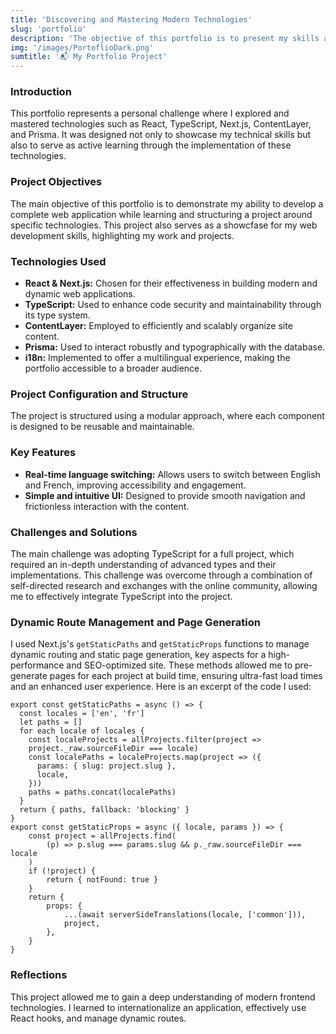 ```yaml
---
title: 'Discovering and Mastering Modern Technologies'
slug: 'portfolio'
description: 'The objective of this portfolio is to present my skills and learn to structure a project around a technology ecosystem that I was not fully mastering.'
img: '/images/PortoflioDark.png'
sumtitle: '📬 My Portfolio Project'
---
```


### Introduction

This portfolio represents a personal challenge where I explored and mastered technologies such as React, TypeScript, Next.js, ContentLayer, and Prisma. It was designed not only to showcase my technical skills but also to serve as active learning through the implementation of these technologies.

### Project Objectives

The main objective of this portfolio is to demonstrate my ability to develop a complete web application while learning and structuring a project around specific technologies. This project also serves as a showcfase for my web development skills, highlighting my work and projects.

### Technologies Used

- **React & Next.js:** Chosen for their effectiveness in building modern and dynamic web applications.
- **TypeScript:** Used to enhance code security and maintainability through its type system.
- **ContentLayer:** Employed to efficiently and scalably organize site content.
- **Prisma:** Used to interact robustly and typographically with the database.
- **i18n:** Implemented to offer a multilingual experience, making the portfolio accessible to a broader audience.

### Project Configuration and Structure

The project is structured using a modular approach, where each component is designed to be reusable and maintainable.

### Key Features

- **Real-time language switching:** Allows users to switch between English and French, improving accessibility and engagement.
- **Simple and intuitive UI:** Designed to provide smooth navigation and frictionless interaction with the content.

### Challenges and Solutions

The main challenge was adopting TypeScript for a full project, which required an in-depth understanding of advanced types and their implementations. This challenge was overcome through a combination of self-directed research and exchanges with the online community, allowing me to effectively integrate TypeScript into the project.

### Dynamic Route Management and Page Generation

I used Next.js's `getStaticPaths` and `getStaticProps` functions to manage dynamic routing and static page generation, key aspects for a high-performance and SEO-optimized site. These methods allowed me to pre-generate pages for each project at build time, ensuring ultra-fast load times and an enhanced user experience. Here is an excerpt of the code I used:

```tsx title="[slug].tsx"
export const getStaticPaths = async () => {
  const locales = ['en', 'fr']
  let paths = []
  for each locale of locales {
    const localeProjects = allProjects.filter(project =>
    project._raw.sourceFileDir === locale)
    const localePaths = localeProjects.map(project => ({
      params: { slug: project.slug },
      locale,
    }))
    paths = paths.concat(localePaths)
  }
  return { paths, fallback: 'blocking' }
}
export const getStaticProps = async ({ locale, params }) => {
	const project = allProjects.find(
		(p) => p.slug === params.slug && p._raw.sourceFileDir === locale
	)
	if (!project) {
		return { notFound: true }
	}
	return {
		props: {
			...(await serverSideTranslations(locale, ['common'])),
			project,
		},
	}
}
```

### Reflections

This project allowed me to gain a deep understanding of modern frontend technologies. I learned to internationalize an application, effectively use React hooks, and manage dynamic routes.
